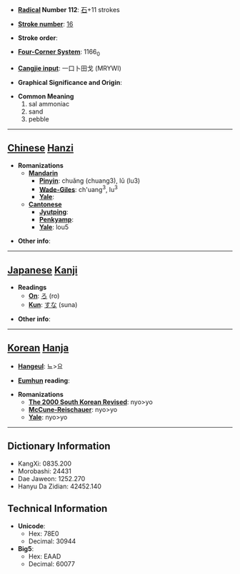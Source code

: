 * '''[[Wiktionary:Chinese radical index| Radical]] Number 112''': [[Wiktionary:Chinese radical index 石|石]]+11 strokes

* '''[[Wiktionary:Chinese total strokes index|Stroke number]]''': [[Wiktionary:Chinese total strokes index 16|16]]

* '''Stroke order''': 

* '''[[Wiktionary:Chinese four corner index|Four-Corner System]]''': 1166<sub>0</sub>

* '''[[Wiktionary:Chinese Cangjie index|Cangjie input]]''': 一口卜田戈 (MRYWI)

* '''Graphical Significance and Origin''': 

* '''Common Meaning'''
*#sal ammoniac
*# sand
*# pebble


----

== [[Chinese]] [[Hanzi]] ==

* '''Romanizations'''
** '''[[Mandarin]]'''
*** '''[[Pinyin]]''': chuǎng (chuang3), lǔ (lu3)
*** '''[[Wade-Giles]]''': ch'uang<sup>3</sup>, lu<sup>3</sup>
*** '''[[Yale]]''': 
** '''[[Cantonese]]'''
*** '''[[Jyutping]]''':
*** '''[[Penkyamp]]''': 
*** '''[[Yale]]''': lou5

* '''Other info''': 

----

== [[Japanese]] [[Kanji]] ==

* '''Readings'''
** '''[[On]]''': [[ろ]] (ro)
** '''[[Kun]]''': [[すな]] (suna)

* '''Other info''':  

----

== [[Korean]] [[Hanja]] ==

* '''[[Hangeul]]''': 뇨>요

* '''[[Eumhun]] reading''': 

* '''Romanizations'''
** '''[[The 2000 South Korean Revised Romanization|The 2000 South Korean Revised]]''': nyo>yo
** '''[[McCune-Reischauer]]''': nyo>yo
** '''[[Yale]]''': nyo>yo

----

== Dictionary Information ==

* KangXi: 0835.200
* Morobashi: 24431
* Dae Jaweon: 1252.270
* Hanyu Da Zidian: 42452.140

== Technical Information ==

* '''Unicode''':
** Hex: 78E0
** Decimal: 30944
* '''Big5''':
** Hex: EAAD
** Decimal: 60077